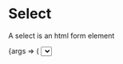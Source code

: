 
<Meta 
  title="Form Components/Select" 
  component={SelectComponent} 
/>

# Select
A select is an html form element

<Canvas>
  <Story name="Example">
    {args => (
      <Select name="example"
        id="example"
        label="Label"
        type="text"
        label="Lorem"
        value="ipsum"
        onChange={action('value changed')}
        options={[
          {displayName: 'Lorem', value: 'lorem'},
          {displayName: 'Ipsum', value: 'ipsum'}
        ]}
        {...args}
        />
    )}
  </Story>
</Canvas>

## Properties
<ArgsTable story="Example" />

